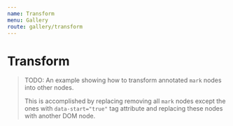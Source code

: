 ```yaml
---
name: Transform
menu: Gallery
route: gallery/transform
---
```



# Transform

> TODO: An example showing how to transform annotated `mark` nodes into other nodes.
>
> This is accomplished by replacing removing all `mark` nodes except the ones with `data-start="true"` tag attribute and replacing these nodes with another DOM node.
